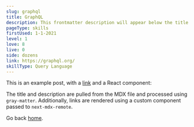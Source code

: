 ```yaml
---
slug: graphql
title: GraphQL
description: This frontmatter description will appear below the title
pageType: skills
firstUsed: 1-1-2021
level: 1
love: 8
live: 0
side: dozens
link: https://graphql.org/
skillType: Query Language
---
```


This is an example post, with a [link](https://nextjs.org) and a React component:

The title and description are pulled from the MDX file and processed using `gray-matter`. Additionally, links are rendered using a custom component passed to `next-mdx-remote`.

Go back [home](/).
